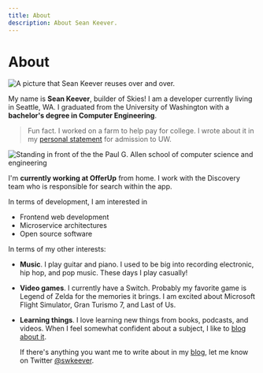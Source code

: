 ```yaml
---
title: About
description: About Sean Keever.
---
```


# About

![A picture that Sean Keever reuses over and over.](./me.jpg)

My name is **Sean Keever**, builder of Skies! I am a developer currently living
in Seattle, WA. I graduated from the University of Washington with a
**bachelor's degree in Computer Engineering**.

> Fun fact. I worked on a farm to help pay for college. I wrote about it in my
> [personal statement](/blog/person-statement) for admission to UW.

![Standing in front of the the Paul G. Allen school of computer science and engineering](graduation.jpg)

I'm **currently working at OfferUp** from home. I work with the Discovery team
who is responsible for search within the app.

In terms of development, I am interested in

- Frontend web development
- Microservice architectures
- Open source software

In terms of my other interests:

- **Music**. I play guitar and piano. I used to be big into recording
  electronic, hip hop, and pop music. These days I play casually!
- **Video games**. I currently have a Switch. Probably my favorite game is
  Legend of Zelda for the memories it brings. I am excited about Microsoft
  Flight Simulator, Gran Turismo 7, and Last of Us.
- **Learning things**. I love learning new things from books, podcasts, and
  videos. When I feel somewhat confident about a subject, I like to
  [blog about it](/blog).

  If there's anything you want me to write about in my [blog](/blog), let me
  know on Twitter [@swkeever](https://twitter.com/swkeever).
